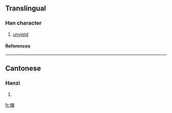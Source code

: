 ==Translingual==
===Han character===
{{Han char|rad=人|as=13|sn=15|four=|canj=人卜女土 (OYVG)}}
# [[unyield]]
====References====
{{Han ref|kx=0119.140|hdz=10228.010|uh=3495|ud=13461}}

----
==Cantonese==
===Hanzi===
{{yue-hanzi|jyut=|y=jeung1}}
# {{defn|Cantonese}}

[[fr:㒕]]